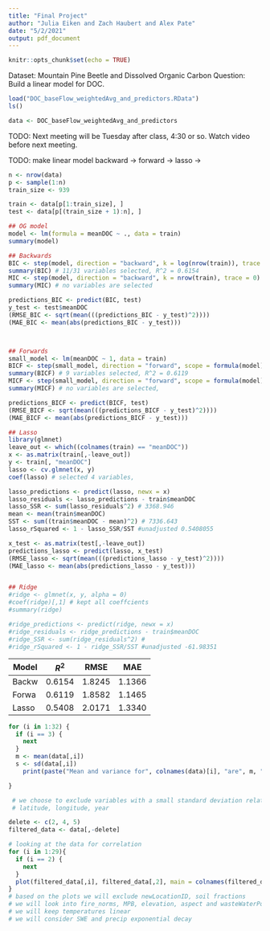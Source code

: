 ```yaml
---
title: "Final Project"
author: "Julia Eiken and Zach Haubert and Alex Pate"
date: "5/2/2021"
output: pdf_document
---
```


```r
knitr::opts_chunk$set(echo = TRUE)
```

Dataset: Mountain Pine Beetle and Dissolved Organic Carbon
Question: Build a linear model for DOC.

```r
load("DOC_baseFlow_weightedAvg_and_predictors.RData")
ls()

data <- DOC_baseFlow_weightedAvg_and_predictors
```

TODO: 
Next meeting will be Tuesday after class, 4:30 or so. 
Watch video before next meeting. 

TODO: 
make linear model 
backward -> 
forward ->
lasso -> 


```r
n <- nrow(data)
p <- sample(1:n) 
train_size <- 939

train <- data[p[1:train_size], ]
test <- data[p[(train_size + 1):n], ]

## OG model
model <- lm(formula = meanDOC ~ ., data = train)
summary(model)

## Backwards 
BIC <- step(model, direction = "backward", k = log(nrow(train)), trace = 0)
summary(BIC) # 11/31 variables selected, R^2 = 0.6154
MIC <- step(model, direction = "backward", k = nrow(train), trace = 0)
summary(MIC) # no variables are selected 

predictions_BIC <- predict(BIC, test)
y_test <- test$meanDOC
(RMSE_BIC <- sqrt(mean(((predictions_BIC - y_test)^2))))
(MAE_BIC <- mean(abs(predictions_BIC - y_test)))



## Forwards
small_model <- lm(meanDOC ~ 1, data = train)
BICF <- step(small_model, direction = "forward", scope = formula(model), k = log(nrow(train)), trace = 0)
summary(BICF) # 9 variables selected, R^2 = 0.6119
MICF <- step(small_model, direction = "forward", scope = formula(model), k = nrow(train), trace = 0)
summary(MICF) # no variables are selected, 

predictions_BICF <- predict(BICF, test)
(RMSE_BICF <- sqrt(mean(((predictions_BICF - y_test)^2))))
(MAE_BICF <- mean(abs(predictions_BICF - y_test)))

## Lasso
library(glmnet)
leave_out <- which((colnames(train) == "meanDOC"))
x <- as.matrix(train[,-leave_out])
y <- train[, "meanDOC"]
lasso <- cv.glmnet(x, y)
coef(lasso) # selected 4 variables, 

lasso_predictions <- predict(lasso, newx = x)
lasso_residuals <- lasso_predictions - train$meanDOC
lasso_SSR <- sum(lasso_residuals^2) # 3368.946
mean <- mean(train$meanDOC)
SST <- sum((train$meanDOC - mean)^2) # 7336.643
lasso_rSquared <- 1 - lasso_SSR/SST #unadjusted 0.5408055

x_test <- as.matrix(test[,-leave_out])
predictions_lasso <- predict(lasso, x_test)
(RMSE_lasso <- sqrt(mean(((predictions_lasso - y_test)^2))))
(MAE_lasso <- mean(abs(predictions_lasso - y_test)))


## Ridge
#ridge <- glmnet(x, y, alpha = 0)
#coef(ridge)[,1] # kept all coeffcients 
#summary(ridge)

#ridge_predictions <- predict(ridge, newx = x)
#ridge_residuals <- ridge_predictions - train$meanDOC
#ridge_SSR <- sum(ridge_residuals^2) # 
#ridge_rSquared <- 1 - ridge_SSR/SST #unadjusted -61.98351

```


| Model  | $R^2$ | RMSE | MAE | 
|--------|-------|-------|--------|
|   Backw   |  0.6154  |   1.8245   |   1.1366  |
|   Forwa   |  0.6119  |   1.8582   |   1.1465  |
|   Lasso   |  0.5408  |   2.0171   |   1.3340  |


```r
for (i in 1:32) { 
  if (i == 3) { 
    next
  }
  m <- mean(data[,i])
  s <- sd(data[,i])
    print(paste("Mean and variance for", colnames(data)[i], "are", m, "and", s))

}

 # we choose to exclude variables with a small standard deviation relative to the mean
 # latitude, longitude, year

delete <- c(2, 4, 5)
filtered_data <- data[,-delete]

# looking at the data for correlation
for (i in 1:29){ 
  if (i == 2) { 
    next
  }
  plot(filtered_data[,i], filtered_data[,2], main = colnames(filtered_data)[i])
}
# based on the plots we will exclude newLocationID, soil fractions
# we will look into fire_norms, MPB, elevation, aspect and wasteWaterPointSources
# we will keep temperatures linear
# we will consider SWE and precip exponential decay
 
```

